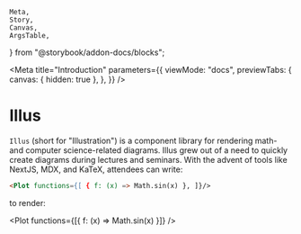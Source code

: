 	Meta,
	Story,
	Canvas,
	ArgsTable,
} from "@storybook/addon-docs/blocks";


<Meta
	title="Introduction"
	parameters={{
		viewMode: "docs",
		previewTabs: {
			canvas: { hidden: true },
		},
	}}
/>

# Illus

`Illus` (short for "Illustration") is a component library for rendering
math- and computer science-related diagrams. Illus grew out of a need to
quickly create diagrams during lectures and seminars. With the advent of
tools like NextJS, MDX, and KaTeX, attendees can write:

```md
<Plot functions={[ { f: (x) => Math.sin(x) }, ]}/>
```

to render:

<Plot functions={[{ f: (x) => Math.sin(x) }]} />
